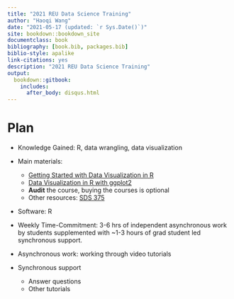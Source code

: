 ```yaml
--- 
title: "2021 REU Data Science Training"
author: "Haoqi Wang"
date: "2021-05-17 (updated: `r Sys.Date()`)"
site: bookdown::bookdown_site
documentclass: book
bibliography: [book.bib, packages.bib]
biblio-style: apalike
link-citations: yes
description: "2021 REU Data Science Training"
output:
  bookdown::gitbook:
    includes:
      after_body: disqus.html
---
```


# Plan

- Knowledge Gained: R, data wrangling, data visualization  

- Main materials:  
    <!-- - Linkedin learning, [Learning R](https://www.linkedin.com/learning/learning-r-2/r-for-data-science) -->
    <!-- - Edx, [Data Science: Visualization](https://courses.edx.org/courses/course-v1:HarvardX+PH125.2x+1T2021/course/) -->
    - [Getting Started with Data Visualization in R](https://www.coursera.org/learn/jhu-getting-started-data-viz-r?specialization=jhu-data-visualization-dashboarding-with-r)
    - [Data Visualization in R with ggplot2](https://www.coursera.org/learn/jhu-data-visualization-r?specialization=jhu-data-visualization-dashboarding-with-r)
    - **Audit** the course, buying the courses is optional
    - Other resources: [SDS 375](https://wilkelab.org/SDS375/schedule.html)

- Software: R  

- Weekly Time-Commitment: 3-6 hrs of independent asynchronous work by students supplemented with ~1-3 hours of grad student led synchronous support.  

- Asynchronous work: working through video tutorials  

- Synchronous support
    - Answer questions
    - Other tutorials
    
